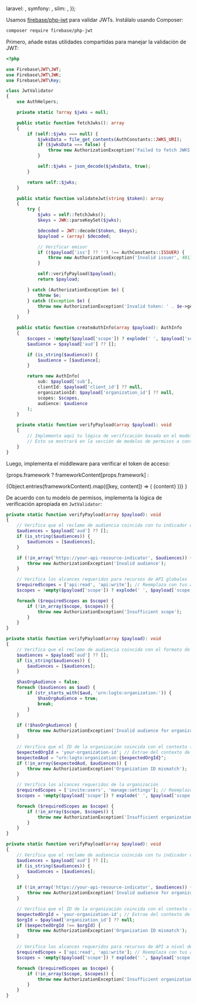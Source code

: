 

  laravel: <LaravelValidation />,
  symfony: <SymfonyValidation />,
  slim: <SlimValidation />,
});

Usamos [firebase/php-jwt](https://github.com/firebase/php-jwt) para validar JWTs. Instálalo usando Composer:

```bash
composer require firebase/php-jwt
```

Primero, añade estas utilidades compartidas para manejar la validación de JWT:

```php title="JwtValidator.php"
<?php

use Firebase\JWT\JWT;
use Firebase\JWT\JWK;
use Firebase\JWT\Key;

class JwtValidator
{
    use AuthHelpers;

    private static ?array $jwks = null;

    public static function fetchJwks(): array
    {
        if (self::$jwks === null) {
            $jwksData = file_get_contents(AuthConstants::JWKS_URI);
            if ($jwksData === false) {
                throw new AuthorizationException('Failed to fetch JWKS', 401);
            }

            self::$jwks = json_decode($jwksData, true);
        }

        return self::$jwks;
    }

    public static function validateJwt(string $token): array
    {
        try {
            $jwks = self::fetchJwks();
            $keys = JWK::parseKeySet($jwks);

            $decoded = JWT::decode($token, $keys);
            $payload = (array) $decoded;

            // Verificar emisor
            if (($payload['iss'] ?? '') !== AuthConstants::ISSUER) {
                throw new AuthorizationException('Invalid issuer', 401);
            }

            self::verifyPayload($payload);
            return $payload;

        } catch (AuthorizationException $e) {
            throw $e;
        } catch (Exception $e) {
            throw new AuthorizationException('Invalid token: ' . $e->getMessage(), 401);
        }
    }

    public static function createAuthInfo(array $payload): AuthInfo
    {
        $scopes = !empty($payload['scope']) ? explode(' ', $payload['scope']) : [];
        $audience = $payload['aud'] ?? [];

        if (is_string($audience)) {
            $audience = [$audience];
        }

        return new AuthInfo(
            sub: $payload['sub'],
            clientId: $payload['client_id'] ?? null,
            organizationId: $payload['organization_id'] ?? null,
            scopes: $scopes,
            audience: $audience
        );
    }

    private static function verifyPayload(array $payload): void
    {
        // Implementa aquí tu lógica de verificación basada en el modelo de permisos
        // Esto se mostrará en la sección de modelos de permisos a continuación
    }
}
```

Luego, implementa el middleware para verificar el token de acceso:

{props.framework
? frameworkContent[props.framework]
:

<Tabs groupId="api-framework">
  {Object.entries(frameworkContent).map(([key, content]) => (
    <TabItem key={key} value={key} label={getFrameworkName(key)}>
      {content}
    </TabItem>
  ))}
</Tabs>
}

De acuerdo con tu modelo de permisos, implementa la lógica de verificación apropiada en `JwtValidator`:

<Tabs groupId="permission-models">
<TabItem value="global-api-resources" label="Recursos de API globales">

```php title="JwtValidator.php"
private static function verifyPayload(array $payload): void
{
    // Verifica que el reclamo de audiencia coincida con tu indicador de recurso de API
    $audiences = $payload['aud'] ?? [];
    if (is_string($audiences)) {
        $audiences = [$audiences];
    }

    if (!in_array('https://your-api-resource-indicator', $audiences)) {
        throw new AuthorizationException('Invalid audience');
    }

    // Verifica los alcances requeridos para recursos de API globales
    $requiredScopes = ['api:read', 'api:write']; // Reemplaza con tus alcances requeridos
    $scopes = !empty($payload['scope']) ? explode(' ', $payload['scope']) : [];

    foreach ($requiredScopes as $scope) {
        if (!in_array($scope, $scopes)) {
            throw new AuthorizationException('Insufficient scope');
        }
    }
}
```

</TabItem>
<TabItem value="organization-permissions" label="Permisos de organización (no API)">

```php title="JwtValidator.php"
private static function verifyPayload(array $payload): void
{
    // Verifica que el reclamo de audiencia coincida con el formato de organización
    $audiences = $payload['aud'] ?? [];
    if (is_string($audiences)) {
        $audiences = [$audiences];
    }

    $hasOrgAudience = false;
    foreach ($audiences as $aud) {
        if (str_starts_with($aud, 'urn:logto:organization:')) {
            $hasOrgAudience = true;
            break;
        }
    }

    if (!$hasOrgAudience) {
        throw new AuthorizationException('Invalid audience for organization permissions');
    }

    // Verifica que el ID de la organización coincida con el contexto (puede que necesites extraerlo del contexto de la solicitud)
    $expectedOrgId = 'your-organization-id'; // Extrae del contexto de la solicitud
    $expectedAud = "urn:logto:organization:{$expectedOrgId}";
    if (!in_array($expectedAud, $audiences)) {
        throw new AuthorizationException('Organization ID mismatch');
    }

    // Verifica los alcances requeridos de la organización
    $requiredScopes = ['invite:users', 'manage:settings']; // Reemplaza con tus alcances requeridos
    $scopes = !empty($payload['scope']) ? explode(' ', $payload['scope']) : [];

    foreach ($requiredScopes as $scope) {
        if (!in_array($scope, $scopes)) {
            throw new AuthorizationException('Insufficient organization scope');
        }
    }
}
```

</TabItem>
<TabItem value="organization-level-api-resources" label="Recursos de API a nivel de organización">

```php title="JwtValidator.php"
private static function verifyPayload(array $payload): void
{
    // Verifica que el reclamo de audiencia coincida con tu indicador de recurso de API
    $audiences = $payload['aud'] ?? [];
    if (is_string($audiences)) {
        $audiences = [$audiences];
    }

    if (!in_array('https://your-api-resource-indicator', $audiences)) {
        throw new AuthorizationException('Invalid audience for organization-level API resources');
    }

    // Verifica que el ID de la organización coincida con el contexto (puede que necesites extraerlo del contexto de la solicitud)
    $expectedOrgId = 'your-organization-id'; // Extrae del contexto de la solicitud
    $orgId = $payload['organization_id'] ?? null;
    if ($expectedOrgId !== $orgId) {
        throw new AuthorizationException('Organization ID mismatch');
    }

    // Verifica los alcances requeridos para recursos de API a nivel de organización
    $requiredScopes = ['api:read', 'api:write']; // Reemplaza con tus alcances requeridos
    $scopes = !empty($payload['scope']) ? explode(' ', $payload['scope']) : [];

    foreach ($requiredScopes as $scope) {
        if (!in_array($scope, $scopes)) {
            throw new AuthorizationException('Insufficient organization-level API scopes');
        }
    }
}
```

</TabItem>
</Tabs>
